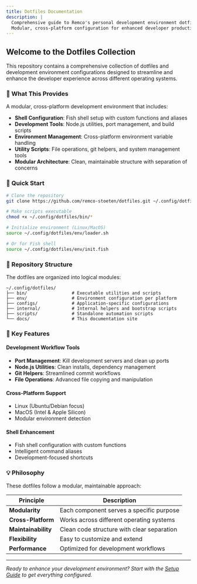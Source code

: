 ```yaml
---
title: Dotfiles Documentation
description: |
  Comprehensive guide to Remco's personal development environment dotfiles
  Modular, cross-platform configuration for enhanced developer productivity
---
```


## Welcome to the Dotfiles Collection

This repository contains a comprehensive collection of dotfiles and development environment configurations designed to streamline and enhance the developer experience across different operating systems.

### 🎯 What This Provides

A modular, cross-platform development environment that includes:

- **Shell Configuration**: Fish shell setup with custom functions and aliases
- **Development Tools**: Node.js utilities, port management, and build scripts
- **Environment Management**: Cross-platform environment variable handling
- **Utility Scripts**: File operations, git helpers, and system management tools
- **Modular Architecture**: Clean, maintainable structure with separation of concerns

### 🚀 Quick Start

```bash
# Clone the repository
git clone https://github.com/remco-stoeten/dotfiles.git ~/.config/dotfiles

# Make scripts executable
chmod +x ~/.config/dotfiles/bin/*

# Initialize environment (Linux/MacOS)
source ~/.config/dotfiles/env/loader.sh

# Or for Fish shell
source ~/.config/dotfiles/env/init.fish
```

### 📁 Repository Structure

The dotfiles are organized into logical modules:

```
~/.config/dotfiles/
├── bin/                 # Executable utilities and scripts
├── env/                 # Environment configuration per platform
├── configs/             # Application-specific configurations
├── internal/            # Internal helpers and bootstrap scripts
├── scripts/             # Standalone automation scripts
└── docs/                # This documentation site
```

<Cards>
  <Card title="Setup Guide" href="./setup" description="Get started with installation and configuration" />
  <Card title="Modules Overview" href="./modules" description="Understanding the modular structure" />
  <Card title="Shell Configuration" href="./shell" description="Fish shell setup and customization" />
  <Card title="Development Tools" href="./dev-tools" description="Available utilities and scripts" />
</Cards>

### 🔧 Key Features

#### Development Workflow Tools
- **Port Management**: Kill development servers and clean up ports
- **Node.js Utilities**: Clean installs, dependency management
- **Git Helpers**: Streamlined commit workflows
- **File Operations**: Advanced file copying and manipulation

#### Cross-Platform Support
- Linux (Ubuntu/Debian focus)
- MacOS (Intel & Apple Silicon)
- Modular environment detection

#### Shell Enhancement
- Fish shell configuration with custom functions
- Intelligent command aliases
- Development-focused shortcuts

### 💡 Philosophy

These dotfiles follow a modular, maintainable approach:

| Principle | Description |
| --------- | ----------- |
| **Modularity** | Each component serves a specific purpose |
| **Cross-Platform** | Works across different operating systems |
| **Maintainability** | Clean code structure with clear separation |
| **Flexibility** | Easy to customize and extend |
| **Performance** | Optimized for development workflows |

---

*Ready to enhance your development environment? Start with the [Setup Guide](./setup) to get everything configured.*
